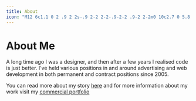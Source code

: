 ```yaml
---
title: About
icon: "M12 6c1.1 0 2 .9 2 2s-.9 2-2 2-2-.9-2-2 .9-2 2-2m0 10c2.7 0 5.8 1.29 6 2H6c.23-.72 3.31-2 6-2m0-12C9.79 4 8 5.79 8 8s1.79 4 4 4 4-1.79 4-4-1.79-4-4-4zm0 10c-2.67 0-8 1.34-8 4v2h16v-2c0-2.66-5.33-4-8-4z"
---
```


# About Me

A long time ago I was a designer, and then after a few years I realised code is just better. I’ve held various positions in and around advertising and web development in both permanent and contract positions since 2005.

You can read more about my story [here](https://www.pauliescanlon.io/about/) and for more information about my work visit my [commercial portfolio](http://www.pauliescanlon.io/)
